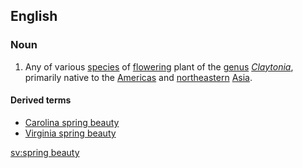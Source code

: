 ==English==
===Noun===
{{wikipedia}}
{{en-noun|sg=[[spring]] [[beauty]]|pl=spring beauties}}

#Any of various [[species]] of [[flowering]] plant of the [[genus]] ''[[Claytonia]]'', primarily native to the [[Americas]] and [[northeastern]] [[Asia]].

====Derived terms====
*[[Carolina spring beauty]]
*[[Virginia spring beauty]]

[[sv:spring beauty]]